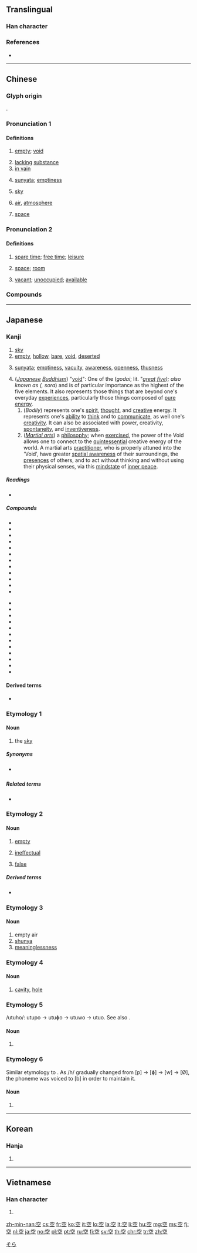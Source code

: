 {{character info/new}}
==Translingual==
{{stroke order|strokes=8}}

===Han character===
{{Han char|rn=116|rad=穴|as=03|sn=8|four=30101|canj=JCM|ids=⿱穴工}}

===References===
* {{Han ref|kx=0863.010|dkj=25415|dj=1289.080|hdz=42719.080|uh=7A7A|ud=31354|bh=AAC5|bd=43717}}

----

==Chinese==
{{zh-forms}}

===Glyph origin===
{{Han etyl}}
{{Han compound|穴|工|c1=s|c2=p|t1=cave, hole|ls=psc}}.

===Pronunciation 1===
{{zh-pron
|m=kōng
|c=hung1
|mn=khang/khàng
|mc=1
|oc=1,1
|cat=a,n
}}

====Definitions====
{{zh-hanzi}}

# [[empty]]; [[void]]
#: {{zh-x|這 箱子{zi} 是 空 的。|This box is empty.}}
#: {{zh-x|在 盒子{zi} 裡 有 些 空 瓶。|There are some empty bottles in the box.}}
# [[lacking]] [[substance]]
# [[in vain]]
#: {{zh-x|空話|words said in vain}}
# {{lb|zh|Buddhism}} [[sunyata]]; [[emptiness]]
# [[sky]]
#: {{zh-x|天空|the sky}}
# [[air]], [[atmosphere]]
#: {{zh-x|空氣|air; atmosphere}}
#: {{zh-x|航空|aviation}}
#: {{zh-x|空調{tiáo}|air conditioning}}
# [[space]]
#: {{zh-x|太空|outer space}}
#: {{zh-x|空間|space}}

===Pronunciation 2===
{{zh-pron
|m=kòng,er=y
|c=hung1
|mn=khang/khàng
|mc=2
|oc=n,2
|dial=n
|cat=n,a
}}

====Definitions====
{{zh-hanzi}}

# [[spare time]]; [[free time]]; [[leisure]]
#: {{zh-x|我 今天 有 空{kòng}。|I'm free today.}}
#: {{zh-x|你 下午 有 空{kòng} 嗎？|Are you free this afternoon?}}
#: {{zh-x|現在 醫生 沒 空{kòng}。|The doctor is not available now.}}
# [[space]]; [[room]]
#: {{zh-x|再 擠 個 人 進來 行 嗎？車 裡 還 有 '''空{kòng}''' 嗎？|Can you fit in another person? Is there '''room''' in the car?}}
# [[vacant]]; [[unoccupied]]; [[available]]
#: {{zh-x|有 空{kòng} 房間 嗎？|Have you any vacant room?}}
#: {{zh-x|這 個 位子 空{kòng} 著[着]{zhe} 嗎？|Is this seat available?}}

===Compounds===
{{zh-der|上空|不空|中空|乘空|二空|低空|偷空|公空|凌空|利空|制空|劈空|升空|半空|司空|團空|土空|填空|夜空|天空|太空|屢空|平空|得空|性空|憑空|懷空|懸空|打空|抽空|拋空|拏空|挑空|捉空|掏空|撲空|攙空|放空|星空|時空|晴空|書空|有空|架空|橫空|沒空|浮空|淘空|漫空|澄空|當空|真空|破空|碧空|礨空|空中|空乏|空位|空侗|空便|空兒|空函|空前|空劫|空勞|空勤|空匱|空口|空名|空吸|空喊|空地|空城|空堂|空大|空姐|空子|空宗|空屋|空山|空幻|空廓|空廬|空弮|空心|空想|空懷|空戰|空房|空手|空投|空撥|空明|空暇|空曠|空林|空桑|空橋|空檔|空氣|空泛|空洞|空海|空濛|空王|空疏|空白|空相|空空|空竹|空等|空缺|空群|空腸|空腹|空花|空蕩|空虛|空號|空蝕|空襲|空言|空話|空語|空說|空調|空談|空論|空谷|空費|空跑|空身|空軍|空轉|空造|空運|空鐘|空門|空閒|空間|空閨|空闊|空防|空降|空隙|空際|空難|空靈|空青|空頭|空額|空首|精空|翻空|脫空|航空|苦空|落空|蔽空|虛空|虧空|補空|覷空|賣空|走空|趁空|跳空|迥空|鏤空|鑿空|長空|閒空|防空|陰空|雕空|露空|霹空|領空|騰空|高空}}

----

==Japanese==

===Kanji===
{{ja-kanji|grade=1|rs=穴03}}

# [[sky]]
# [[empty]], [[hollow]], [[bare]], [[void]], [[deserted]]
# {{label|mul|Buddhism}} [[sunyata]]; [[emptiness]], [[vacuity]], [[awareness]], [[openness]], [[thusness]]
# (''[[Japanese]] [[Buddhism]]'') "[[Wikipedia:Five elements (Japanese philosophy)#Kū|void]]": One of the {{l|ja|五大}} (''godai''; lit. "''[[great]] [[five]]); also known as {{l|ja|天}} ({{l|ja|そら}}, sora'') and is of particular importance as the highest of the five elements. It also represents those things that are beyond one's everyday [[experience]]s, particularly those things composed of [[pure]] [[energy]].
## (''Bodily'') represents one's [[spirit]], [[thought]], and [[creative]] energy. It represents one's [[ability]] to [[think]] and to [[communicate]], as well one's [[creativity]]. It can also be associated with power, creativity, [[spontaneity]], and [[inventiveness]].
## (''[[martial art|Martial arts]]'') a [[philosophy]]; when [[exercise]]d, the power of the Void allows one to connect to the [[quintessential]] creative energy of the world. A martial arts [[practitioner]], who is properly attuned into the 'Void', have greater [[visucentric|spatial awareness]] of their surroundings, the [[presence]]s of others, and to act without thinking and without using their physical senses, via this [[mindstate]] of [[inner peace]].

=====Readings=====
* {{ja-readings|goon=[[くう]] (kū), [[く]] (ku)
|kanon=[[こう]] (kō) {{qualifier|non-[[w:Jōyō kanji|Jōyō]] reading}}
|kun=[[そら]] (sora), [[から]] (kara), [[あく]] (aku), [[うろ]] (uro), [[すく]] (suku), [[むな]] (muna), [[うつ]] (utsu), [[うつぼ]] (utsubo), [[うつお]] (utsuo)}}

=====Compounds=====
{{top2}}
* {{ja-r|青空|あおぞら}}
* {{ja-r|青空市場|あおぞら いちば}}
* {{ja-r|冬空|ふゆぞら}}
* {{ja-r|空っぽ|からっぽ}}
* {{ja-r|空手|からて}}
* {{ja-r|空オケ|カラオケ}}
* {{ja-r|空気|くうき}}
* {{ja-r|空間|くうかん}}
* {{ja-r|空港|くうこう}}
* {{ja-r|空中|くうちゅう}}
* {{ja-r|空輸|くうゆ}}
* {{ja-r|空洞|くうどう}}
{{mid2}}
* {{ja-r|空腹|くうふく}}
* {{ja-r|空白|くうはく}}
* {{ja-r|空席|くうせき}}
* {{ja-r|真空|しんくう}}
* {{ja-r|架空|かくう}}
* {{ja-r|虚空|こくう}}
* {{ja-r|航空|こうくう}}
* {{ja-r|航空便|こうくうびん}}
* {{ja-r|空き缶|あきかん}}
* {{ja-r|空き瓶|あきびん}}
* {{ja-r|空き巣狙い|あきすねらい}}
* {{ja-r|空しい|むなし.い}}
{{bottom}}

====Derived terms====
* {{ja-l|空揚げ||karaage}}

===Etymology 1===

====Noun====
{{ja-noun|そら}}

# the [[sky]]

=====Synonyms=====
* {{sense|the sky}} {{ja-l|天|てん|ten}}

=====Related terms=====
* {{ja-r|空で|そらで}}

===Etymology 2===

====Noun====
{{ja-noun|から}}

# [[empty]]
#: {{lang|ja|'''空'''箱}}
# [[ineffectual]]
#: {{lang|ja|'''空'''振り}}
# [[false]]
#: {{lang|ja|'''空'''元気}}

=====Derived terms=====
* {{ja-l||カラオケ|karaoke}}

===Etymology 3===

====Noun====
{{ja-noun|くう}}

# empty air
# [[shunya]]
# [[meaninglessness]]

===Etymology 4===

====Noun====
{{ja-noun|うろ}}

# [[cavity]], [[hole]]

===Etymology 5===
/utuho/: utupo → utuɸo → utuwo → utuo. See also {{m|ja|空|tr=utsubo}}.

====Noun====
{{ja-noun|うつお|hhira=うつほ}}

# {{alternative form of|うろ|lang=ja}}

===Etymology 6===
Similar etymology to {{m|ja|空|tr=utsuo}}. As /h/ gradually changed from [p] → [ɸ] → [w] → [Ø], the phoneme was voiced to [b] in order to maintain it.

====Noun====
{{ja-noun|うつぼ}}

# {{alternative form of|うろ|lang=ja}}

[[Category:1000 Japanese basic words|そら]]

----

==Korean==

===Hanja===
{{ko-hanja|hangeul=[[공]]|eumhun=빌|rv=gong|mr=kong|y=kong|ehrv=bil}}

# {{defn|lang=ko|sort=穴03}}

----

==Vietnamese==

===Han character===
{{vi-hantu|[[không]], [[khỏng]], [[cung]], [[khung]]|rs=穴03}}

# {{defn|lang=vi|sort=穴03}}

[[zh-min-nan:空]]
[[cs:空]]
[[fr:空]]
[[ko:空]]
[[it:空]]
[[lo:空]]
[[la:空]]
[[lt:空]]
[[li:空]]
[[hu:空]]
[[mg:空]]
[[ms:空]]
[[fj:空]]
[[nl:空]]
[[ja:空]]
[[no:空]]
[[pl:空]]
[[pt:空]]
[[ru:空]]
[[fi:空]]
[[sv:空]]
[[th:空]]
[[chr:空]]
[[tr:空]]
[[zh:空]]
